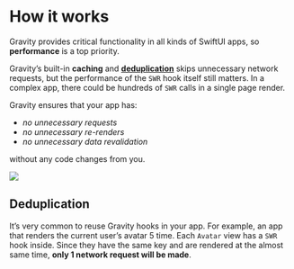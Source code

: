 # How it works

Gravity provides critical functionality in all kinds of SwiftUI apps, so **performance** is a top priority. 

Gravity’s built-in **caching** and **[deduplication](/how#deduplication)** skips unnecessary network requests, but 
the performance of the `SWR` hook itself still matters. In a complex app, there could be hundreds of `SWR` calls in a single page render.

Gravity ensures that your app has:
- _no unnecessary requests_
- _no unnecessary re-renders_
- _no unnecessary data revalidation_

without any code changes from you.

<img src="/schema.jpg" />

## Deduplication

It’s very common to reuse Gravity hooks in your app. For example, an app that renders the current user’s avatar 5 time. Each `Avatar` view has a `SWR` hook inside. Since they have the same key and are rendered at the almost same time, **only 1 network request will be made**.